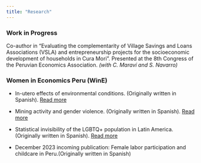 ---
title: "Research"
---

### Work in Progress

Co-author in “Evaluating the complementarity of Village Savings and Loans Associations (VSLA) and entrepreneurship projects for the socioeconomic development of households in Cura Mori”. Presented at the 8th Congress of the Peruvian Economics Association.
*(with C. Maraví and S. Navarro)*

### Women in Economics Peru (WinE)

- In-utero effects of environmental conditions. (Originally written in Spanish). [Read more](https://womenineconomicsperu.blogspot.com/2022/05/los-efectos-in-utero-de-las-condiciones.html)

- Mining activity and gender violence.
  (Originally written in Spanish). [Read more](https://womenineconomicsperu.blogspot.com/2023/05/actividad-minera-y-violencia-de-genero.html)

- Statistical invisibility of the LGBTQ+ population in Latin America.
  (Originally written in Spanish). [Read more](https://womenineconomicsperu.blogspot.com/2023/08/invisibilidad-estadistica-de-la.html)

- December 2023 incoming publication: Female labor participation and childcare in Peru.(Originally written in Spanish)
